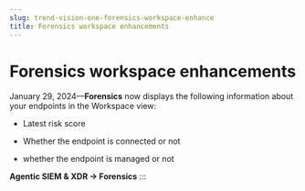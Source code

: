 ```yaml
---
slug: trend-vision-one-forensics-workspace-enhance
title: Forensics workspace enhancements
---
```

# Forensics workspace enhancements

January 29, 2024—**Forensics** now displays the following information about your endpoints in the Workspace view:

- Latest risk score

- Whether the endpoint is connected or not

- whether the endpoint is managed or not

**Agentic SIEM & XDR → Forensics**
:::
